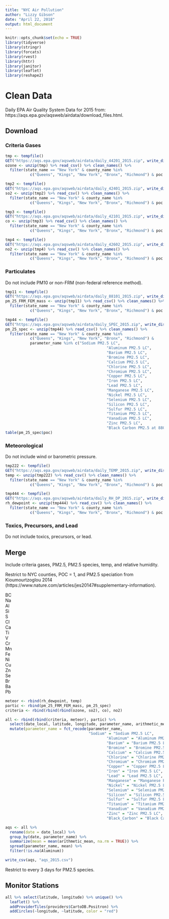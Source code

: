 ```yaml
---
title: "NYC Air Pollution"
author: "Lizzy Gibson"
date: "April 22, 2018"
output: html_document
---
```


```r
knitr::opts_chunk$set(echo = TRUE)
library(tidyverse)
library(stringr)
library(forcats)
library(rvest)
library(httr)
library(janitor)
library(leaflet)
library(reshape2)
```

# Clean Data

Daily EPA Air Quality System Data for 2015 from: https://aqs.epa.gov/aqsweb/airdata/download_files.html.

## Download 

### Criteria Gases

```r
tmp <- tempfile()   
GET("https://aqs.epa.gov/aqsweb/airdata/daily_44201_2015.zip", write_disk(tmp))
ozone <- unzip(tmp) %>% read_csv() %>% clean_names() %>% 
  filter(state_name == "New York" & county_name %in% 
           c("Queens", "Kings", "New York", "Bronx", "Richmond") & poc == 1)

tmp2 <- tempfile()   
GET("https://aqs.epa.gov/aqsweb/airdata/daily_42401_2015.zip", write_disk(tmp2))
so2 <- unzip(tmp2) %>% read_csv() %>% clean_names() %>% 
  filter(state_name == "New York" & county_name %in% 
           c("Queens", "Kings", "New York", "Bronx", "Richmond") & poc == 1)

tmp3 <- tempfile()   
GET("https://aqs.epa.gov/aqsweb/airdata/daily_42101_2015.zip", write_disk(tmp3))
co <- unzip(tmp3) %>% read_csv() %>% clean_names() %>% 
  filter(state_name == "New York" & county_name %in% 
           c("Queens", "Kings", "New York", "Bronx", "Richmond") & poc == 1)

tmp4 <- tempfile()   
GET("https://aqs.epa.gov/aqsweb/airdata/daily_42602_2015.zip", write_disk(tmp4))
no2 <- unzip(tmp4) %>% read_csv() %>% clean_names() %>% 
  filter(state_name == "New York" & county_name %in% 
           c("Queens", "Kings", "New York", "Bronx", "Richmond") & poc == 1)
```

### Particulates

Do not include PM10 or non-FRM (non-federal reference method).

```r
tmp11 <- tempfile()   
GET("https://aqs.epa.gov/aqsweb/airdata/daily_88101_2015.zip", write_disk(tmp11))
pm_25_FRM_FEM_mass <- unzip(tmp11) %>% read_csv() %>% clean_names() %>% 
  filter(state_name == "New York" & county_name %in% 
           c("Queens", "Kings", "New York", "Bronx", "Richmond") & poc == 1)

tmp44 <- tempfile()   
GET("https://aqs.epa.gov/aqsweb/airdata/daily_SPEC_2015.zip", write_disk(tmp44))
pm_25_spec <- unzip(tmp44) %>% read_csv() %>% clean_names() %>% 
  filter(state_name == "New York" & county_name %in% 
           c("Queens", "Kings", "New York", "Bronx", "Richmond") & 
           parameter_name %in% c("Sodium PM2.5 LC",
                                             "Aluminum PM2.5 LC",
                                             "Barium PM2.5 LC",
                                             "Bromine PM2.5 LC",
                                             "Calcium PM2.5 LC",
                                             "Chlorine PM2.5 LC",
                                             "Chromium PM2.5 LC",
                                             "Copper PM2.5 LC",
                                             "Iron PM2.5 LC",
                                             "Lead PM2.5 LC",
                                             "Manganese PM2.5 LC",
                                             "Nickel PM2.5 LC",
                                             "Selenium PM2.5 LC",
                                             "Silicon PM2.5 LC",
                                             "Sulfur PM2.5 LC",
                                             "Titanium PM2.5 LC",
                                             "Vanadium PM2.5 LC",
                                             "Zinc PM2.5 LC",
                                             "Black Carbon PM2.5 at 880 nm"))
table(pm_25_spec$poc)
```

### Meteorological

Do not include wind or barometric pressure.

```r
tmp222 <- tempfile()   
GET("https://aqs.epa.gov/aqsweb/airdata/daily_TEMP_2015.zip", write_disk(tmp222))
temp <- unzip(tmp222) %>% read_csv() %>% clean_names() %>% 
  filter(state_name == "New York" & county_name %in% 
           c("Queens", "Kings", "New York", "Bronx", "Richmond") & poc == 1)

tmp444 <- tempfile()   
GET("https://aqs.epa.gov/aqsweb/airdata/daily_RH_DP_2015.zip", write_disk(tmp444))
rh_dewpoint <- unzip(tmp444) %>% read_csv() %>% clean_names() %>% 
  filter(state_name == "New York" & county_name %in% 
           c("Queens", "Kings", "New York", "Bronx", "Richmond") & poc == 1)
```

### Toxics, Precursors, and Lead

Do not include toxics, precursors, or lead.

## Merge

Include criteria gases, PM2.5, PM2.5 species, temp, and relative humidity.

Restrict to NYC counties, POC = 1, and PM2.5 speciation from Kioumourtzoglou 2014 (https://www.nature.com/articles/jes20147#supplementary-information).

BC  
Na  
Al  
Si  
S  
Cl  
Ca  
Ti  
V  
Cr  
Mn  
Fe  
Ni  
Cu  
Zn  
Se  
Br  
Ba  
Pb  

```r
meteor <- rbind(rh_dewpoint, temp)
partic <- rbind(pm_25_FRM_FEM_mass, pm_25_spec)
criteria <- rbind(rbind(rbind(ozone, so2), co), no2)

all <- rbind(rbind(criteria, meteor), partic) %>% 
  select(date_local, latitude, longitude, parameter_name, arithmetic_mean) %>% 
  mutate(parameter_name = fct_recode(parameter_name, 
                                     "Sodium" = "Sodium PM2.5 LC",
                                             "Aluminum" = "Aluminum PM2.5 LC",
                                             "Barium" = "Barium PM2.5 LC",
                                             "Bromine" = "Bromine PM2.5 LC",
                                             "Calcium" = "Calcium PM2.5 LC",
                                             "Chlorine" = "Chlorine PM2.5 LC",
                                             "Chromium" = "Chromium PM2.5 LC",
                                             "Copper" = "Copper PM2.5 LC",
                                             "Iron" = "Iron PM2.5 LC",
                                             "Lead" = "Lead PM2.5 LC",
                                             "Manganese" = "Manganese PM2.5 LC",
                                             "Nickel" = "Nickel PM2.5 LC",
                                             "Selenium" = "Selenium PM2.5 LC",
                                             "Silicon" = "Silicon PM2.5 LC",
                                             "Sulfur" = "Sulfur PM2.5 LC",
                                             "Titanium" = "Titanium PM2.5 LC",
                                             "Vanadium" = "Vanadium PM2.5 LC",
                                             "Zinc" = "Zinc PM2.5 LC",
                                             "Black_Carbon" = "Black Carbon PM2.5 at 880 nm"))

aqs <- all %>%
  rename(date = date_local) %>% 
  group_by(date, parameter_name) %>% 
  summarize(mean = mean(arithmetic_mean, na.rm = TRUE)) %>% 
  spread(parameter_name, mean) %>% 
  filter(!is.na(Aluminum))

write_csv(aqs, "aqs_2015.csv")
```

Restrict to every 3 days for PM2.5 species.

## Monitor Stations

```r
all %>% select(latitude, longitude) %>% unique() %>% 
  leaflet() %>% 
  addProviderTiles(providers$CartoDB.Positron) %>% 
  addCircles(~longitude, ~latitude, color = "red")
```
